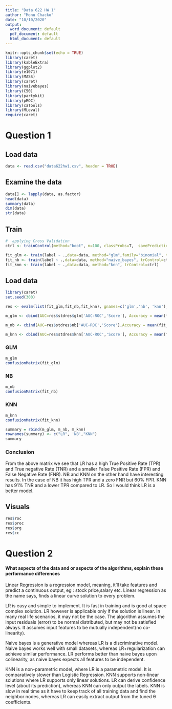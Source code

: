 ```yaml
---
title: "Data 622 HW 1"
author: "Monu Chacko"
date: "10/10/2020"
output:
  word_document: default
  pdf_document: default
  html_document: default
---
```



```r
knitr::opts_chunk$set(echo = TRUE)
library(caret)
library(kableExtra)
library(ggplot2)
library(e1071)
library(MASS)
library(caret)
library(naivebayes) 
library(C50)
library(partykit)
library(pROC)
library(caTools)
library(MLeval)
require(caret)
```

# Question 1

## Load data

```r
data <- read.csv("data622hw1.csv", header = TRUE)
```

## Examine the data

```r
data[] <- lapply(data, as.factor)
head(data)
summary(data)
dim(data)
str(data)
```


## Train

```r
#  applying Cross Validation
ctrl <- trainControl(method="boot", n=100, classProbs=T,  savePredictions = T)

fit_glm <- train(label ~ .,data=data, method="glm",family="binomial", trControl=ctrl)
fit_nb <- train(label ~ .,data=data, method="naive_bayes", trControl=ctrl)
fit_knn <- train(label ~ .,data=data, method="knn", trControl=ctrl)
```

## Load data

```r
library(caret)
set.seed(300)
```

```r
res <- evalm(list(fit_glm,fit_nb,fit_knn), gnames=c('glm','nb', 'knn'), rlinethick=0.5, fsize=10, plots='r')
```

```r
m_glm <- cbind(AUC=res$stdres$glm['AUC-ROC','Score'], Accuracy = mean(fit_glm$results[,'Accuracy']), FPR=res$stdres$glm['FPR','Score'], TPR = res$stdres$glm['TP','Score']/(res$stdres$glm['TP','Score']+res$stdres$glm['FN','Score']), TNR=res$stdres$glm['TN','Score']/(res$stdres$glm['TN','Score']+res$stdres$glm['FP','Score']), FNR=res$stdres$glm['FN','Score']/(res$stdres$glm['TP','Score']+res$stdres$glm['FN','Score']))

m_nb <- cbind(AUC=res$stdres$nb['AUC-ROC','Score'],Accuracy = mean(fit_nb$results[,'Accuracy']), FPR=res$stdres$nb['FPR','Score'],TPR = res$stdres$nb['TP','Score']/(res$stdres$nb['TP','Score']+res$stdres$nb['FN','Score']), TNR=res$stdres$nb['TN','Score']/(res$stdres$nb['TN','Score']+res$stdres$nb['FP','Score']), FNR=res$stdres$nb['FN','Score']/(res$stdres$nb['TP','Score']+res$stdres$nb['FN','Score']))

m_knn <- cbind(AUC=res$stdres$knn['AUC-ROC','Score'], Accuracy = mean(fit_knn$results[,'Accuracy']), FPR=res$stdres$knn['FPR','Score'],TPR = res$stdres$knn['TP','Score']/(res$stdres$knn['TP','Score']+res$stdres$knn['FN','Score']), TNR=res$stdres$knn['TN','Score']/(res$stdres$knn['TN','Score']+res$stdres$knn['FP','Score']), FNR=res$stdres$knn['FN','Score']/(res$stdres$knn['TP','Score']+res$stdres$knn['FN','Score']))
```

### GLM
```r
m_glm
confusionMatrix(fit_glm)
```

### NB
```r
m_nb
confusionMatrix(fit_nb)
```

### KNN
```r
m_knn
confusionMatrix(fit_knn)
```

```r
summary = rbind(m_glm, m_nb, m_knn)
rownames(summary) <- c("LR", 'NB',"KNN")
summary
```

### Conclusion

From the above matrix we see that LR has a high True Positive Rate (TPR) and True negative Rate (TNR) and a smaller False Positive Rate (FPR) and False Negative Rate (FNR). NB and KNN on the other hand have interesting results. In the case of NB it has high TPR and a zero FNR but 60% FPR. KNN has 91% TNR and a lower TPR compared to LR. So I would think LR is a better model.

## Visuals

```r
res$roc
res$proc
res$prg
res$cc
```


# Question 2

#### What aspects of the data and or aspects of the algorithms, explain these performance differences

Linear Regression is a regression model, meaning, it’ll take features and predict a continuous output, eg : stock price,salary etc. Linear regression as the name says, finds a linear curve solution to every problem.

LR is easy and simple to implement. It is fast in training and is good at space complex solution. LR however is applicable only if the solution is linear. In many real life scenarios, it may not be the case. The algorithm assumes the input residuals (error) to be normal distributed, but may not be satisfied always. It assumes input features to be mutually independent(no co-linearity).

Naive bayes is a generative model whereas LR is a discriminative model. Naive bayes works well with small datasets, whereas LR+regularization can achieve similar performance. LR performs better than naive bayes upon colinearity, as naive bayes expects all features to be independent.

KNN is a non-parametric model, where LR is a parametric model. It is comparatively slower than Logistic Regression. KNN supports non-linear solutions where LR supports only linear solutions. LR can derive confidence level (about its prediction), whereas KNN can only output the labels. KNN is slow in real time as it have to keep track of all training data and find the neighbor nodes, whereas LR can easily extract output from the tuned θ coefficients.


